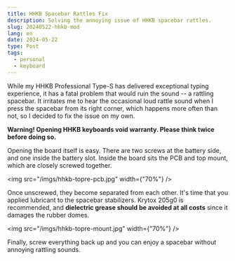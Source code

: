 ```yaml
---
title: HHKB Spacebar Rattles Fix
description: Solving the annoying issue of HHKB spacebar rattles.
slug: 20240522-hhkb-mod
lang: en
date: 2024-05-22
type: Post
tags:
  - personal
  - keyboard
---
```


While my HHKB Professional Type-S has delivered exceptional typing experience, it has a fatal problem that would ruin
the sound -- a rattling spacebar. It irritates me to hear the occasional loud rattle sound when I press the spacebar
from its right corner, which happens more often than not, so I decided to fix the issue on my own.

**Warning! Opening HHKB keyboards void warranty. Please think twice before doing so.**

Opening the board itself is easy. There are two screws at the battery side, and one inside the battery slot. Inside the
board sits the PCB and top mount, which are closely screwed together.

<img src="/imgs/hhkb-topre-pcb.jpg" width={"70%"} />

Once unscrewed, they become separated from each other. It's time that you applied lubricant to the spacebar stabilizers.
Krytox 205g0 is recommended, and **dielectric grease should be avoided at all costs** since it damages the rubber domes.

<img src="/imgs/hhkb-topre-mount.jpg" width={"70%"} />

Finally, screw everything back up and you can enjoy a spacebar without annoying rattling sounds.
